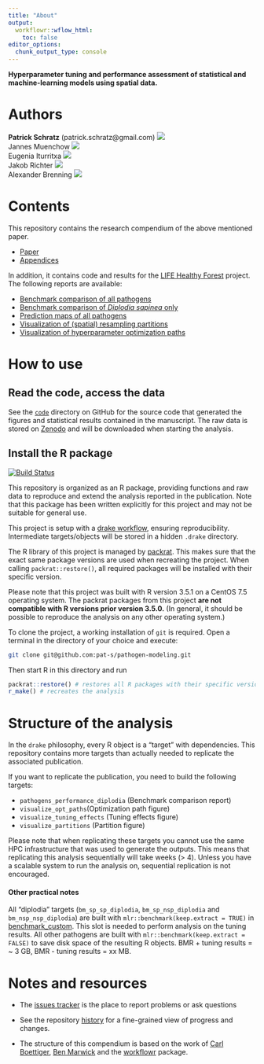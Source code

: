 ```yaml
---
title: "About"
output:
  workflowr::wflow_html:
    toc: false
editor_options:
  chunk_output_type: console
---
```


**Hyperparameter tuning and performance assessment of statistical and machine-learning models using spatial data.**

# Authors

**Patrick Schratz** (patrick.schratz@gmail.com) [![](https://orcid.org/sites/default/files/images/orcid_16x16.png)](http://orcid.org/0000-0003-0748-6624)    
Jannes Muenchow [![](https://orcid.org/sites/default/files/images/orcid_16x16.png)](http://orcid.org/0000-0001-7834-4717)   
Eugenia Iturritxa [![](https://orcid.org/sites/default/files/images/orcid_16x16.png)](http://orcid.org/0000-0002-0577-3315)   
Jakob Richter [![](https://orcid.org/sites/default/files/images/orcid_16x16.png)](http://orcid.org/0000-0003-4481-5554)  
Alexander Brenning [![](https://orcid.org/sites/default/files/images/orcid_16x16.png)](http://orcid.org/0000-0001-6640-679X) 

# Contents

This repository contains the research compendium of the above mentioned paper. 

- [Paper](https://github.com/pat-s/pathogen-modeling/tree/master/code/07-paper/submission/3)  
- [Appendices](https://github.com/pat-s/pathogen-modeling/tree/master/code/07-paper/submission/3/appendices)

In addition, it contains code and results for the [LIFE Healthy Forest](http://www.lifehealthyforest.com/) project.
The following reports are available:

- [Benchmark comparison of all pathogens]()
- [Benchmark comparison of _Diplodia sapinea_ only]()
- [Prediction maps of all pathogens](https://jupiter.geogr.uni-jena.de/life-healthy-forest/action-B1-pathogen-infection/pathogen-prediction-report.html)
- [Visualization of (spatial) resampling partitions]()
- [Visualization of hyperparameter optimization paths]()

# How to use

## Read the code, access the data

See the [`code`](https://github.com/pat-s/pathogen-modeling/tree/master/analysis) directory on GitHub for the source code that generated the figures and statistical results contained in the manuscript.
The raw data is stored on [Zenodo](https://doi.org/10.5281/zenodo.2582970) and will be downloaded when starting the analysis. 

## Install the R package

[![Build Status](https://travis-ci.org/pat-s/pathogen-modeling.svg?branch=master)](https://travis-ci.org/pat-s/pathogen-modeling)

This repository is organized as an R package, providing functions and raw data to reproduce and extend the analysis reported in the publication. 
Note that this package has been written explicitly for this project and may not be suitable for general use. 

This project is setup with a [drake workflow](https://github.com/ropensci/drake), ensuring reproducibility.
Intermediate targets/objects will be stored in a hidden `.drake` directory.

The R library of this project is managed by [packrat](https://rstudio.github.io/packrat/).
This makes sure that the exact same package versions are used when recreating the project.
When calling `packrat::restore()`, all required packages will be installed with their specific version.

Please note that this project was built with R version 3.5.1 on a CentOS 7.5 operating system.
The packrat packages from this project **are not compatible with R versions prior version 3.5.0.**
(In general, it should be possible to reproduce the analysis on any other operating system.)

To clone the project, a working installation of `git` is required.
Open a terminal in the directory of your choice and execute:

```sh
git clone git@github.com:pat-s/pathogen-modeling.git
```

Then start R in this directory and run

```r
packrat::restore() # restores all R packages with their specific version
r_make() # recreates the analysis
```

# Structure of the analysis

In the `drake` philosophy, every R object is a "target" with dependencies.
This repository contains more targets than actually needed to replicate the associated publication.

If you want to replicate the publication, you need to build the following targets:

- `pathogens_performance_diplodia` (Benchmark comparison report)
- `visualize_opt_paths`(Optimization path figure)
- `visualize_tuning_effects` (Tuning effects figure)
- `visualize_partitions` (Partition figure)

Please note that when replicating these targets you cannot use the same HPC infrastructure that was used to generate the outputs. 
This means that replicating this analysis sequentially will take weeks (> 4).
Unless you have a scalable system to run the analysis on, sequential replication is not encouraged.

#### Other practical notes

All "diplodia" targets (`bm_sp_sp_diplodia`, `bm_sp_nsp_diplodia` and `bm_nsp_nsp_diplodia`) are built with `mlr::benchmark(keep.extract = TRUE)` in [benchmark_custom](https://github.com/pat-s/pathogen-modeling/blob/335ca2c5bd92f04b6eba78f1b414fa61b1d6fb5c/R/benchmark-functions.R). This slot is needed to perform analysis on the tuning results. All other pathogens are built with `mlr::benchmark(keep.extract = FALSE)` to save disk space of the resulting R objects. BMR + tuning results = ~ 3 GB, BMR - tuning results = xx MB.

# Notes and resources 

* The [issues tracker](https://github.com/pat-s/pathogen-modeling/issues) is the place to report problems or ask questions  

* See the repository [history](https://github.com/pat-s/pathogen-modeling/commits/master) for a fine-grained view of progress and changes.

* The structure of this compendium is based on the work of [Carl Boettiger](http://www.carlboettiger.info/), [Ben Marwick](https://github.com/benmarwick) and the [workflowr](https://github.com/jdblischak/workflowr) package.
